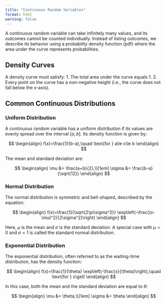 ```yaml
---
title: "Continuous Random Variables"
format: html
warning: false
---
```


A continuous random variable can take infinitely many values, and its outcomes cannot be counted individually. Instead of listing outcomes, we describe its behavior using a probability density function (pdf) where the area under the curve represents probabilities.

## Density Curves

A density curve must satisfy:
1. The total area under the curve equals 1.
2. Every point on the curve has a non-negative height (i.e., the curve does not fall below the $x$-axis).

## Common Continuous Distributions

### Uniform Distribution

A continuous random variable has a uniform distribution if its values are evenly spread over the interval $[a,b]$. Its density function is given by:

$$
\begin{align}
f(x)=\frac{1}{b-a},\quad \text{for } a\le x\le b
\end{align}
$$

The mean and standard deviation are:

$$
\begin{align}
\mu &= \frac{a+b}{2},\\[1em]
\sigma &= \frac{b-a}{\sqrt{12}}
\end{align}
$$

### Normal Distribution

The normal distribution is symmetric and bell-shaped, described by the equation:

$$
\begin{align}
f(x)=\frac{1}{\sqrt{2\pi\sigma^2}} \exp\left(-\frac{(x-\mu)^2}{2\sigma^2}\right)
\end{align}
$$

Here, $\mu$ is the mean and $\sigma$ is the standard deviation. A special case with $\mu=0$ and $\sigma=1$ is called the standard normal distribution.

### Exponential Distribution

The exponential distribution, often referred to as the waiting-time distribution, has the density function:

$$
\begin{align}
f(x)=\frac{1}{\theta} \exp\left(-\frac{x}{\theta}\right),\quad \text{for } x\ge0
\end{align}
$$

In this case, both the mean and the standard deviation are equal to $\theta$:

$$
\begin{align}
\mu &= \theta,\\[1em]
\sigma &= \theta
\end{align}
$$
